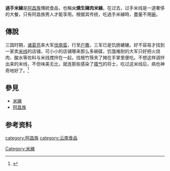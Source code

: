 '''過手米線'''是[[阿昌族|阿昌族]]傳統食品，也稱'''火燒生豬肉米線'''。在过去，过手米线是一道奢侈的大餐，只有阿昌族男人才能享用。根据其传统，吃過手米線時，盡量不用[[碗|碗]]。

== 傳說 ==
三国时期，[[诸葛亮|诸葛亮]]率大军[[南中平定战|伐南蛮]]，行至[[户撒阿昌族乡|户撒]]，三军已是饥肠辘辘。好不容易才找到一家卖[[米线|米线]]的店铺，可小小的店铺哪来那么多碗碟，饥饿难耐的大军只好把火烧肉、酸水等佐料与米线搅拌在一起，找根竹筷夹了摊在手掌里便吃。不想这样调拌出来的米线，不但味美无比，就连那些感染了[[瘴气|瘴气]]的将士，吃过这米线后，病也神奇地好了。<ref>{{cite web|title=户撒阿昌：难以拒绝的饕餮体验|url=http://xmwb.news365.com.cn/hczk/201407/t20140710_1151312.html|work=好吃周刊|publisher=新民晚报|accessdate=2014-11-07|deadurl=yes|archiveurl=https://web.archive.org/web/20140710132043/http://xmwb.news365.com.cn/hczk/201407/t20140710_1151312.html|archivedate=2014-07-10}}</ref>

== 參見 ==
*[[米線|米線]]
*[[阿昌族|阿昌族]]

== 参考资料 ==
{{reflist}}

{{Food-and-drink-stub}}

{{Yunnan topics}}

[[Category:米線|Category:米線]]
[[category:阿昌族|category:阿昌族]]
[[category:云南食品|category:云南食品]]